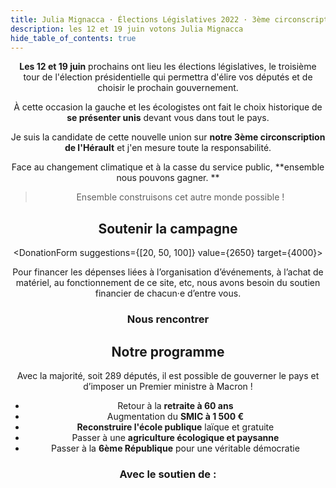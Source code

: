 ```yaml
---
title: Julia Mignacca · Élections Législatives 2022 · 3ème circonscription de l'Hérault
description: les 12 et 19 juin votons Julia Mignacca
hide_table_of_contents: true
---
```



<NupesLogo />
<Header />

**Les 12 et 19 juin** prochains ont lieu les élections législatives, le troisième tour
de l'élection présidentielle qui permettra d'élire vos députés et de choisir le prochain
gouvernement.

À cette occasion la gauche et les écologistes ont fait le choix historique
de **se présenter unis** devant vous dans tout le pays.

Je suis la candidate de cette
nouvelle union sur **notre 3ème circonscription de l'Hérault** et j'en mesure toute la
responsabilité.

Face au changement climatique et à la casse du service public, **ensemble nous pouvons gagner. **

> Ensemble construisons cet autre monde possible !

## Soutenir la campagne

<DonationForm suggestions={[20, 50, 100]} value={2650} target={4000}>

Pour financer les dépenses liées à l’organisation d’événements, à l’achat de matériel, au fonctionnement de ce site, etc, nous avons besoin du soutien financier de chacun·e d’entre vous.

</DonationForm>

### Nous rencontrer

<Calendar
  googleApiKey="AIzaSyBB_V3txxLD4sjtR0xXayV2ZNcqD8Z_NIM"
  calendarId="mldcdlabt7ku11r1jnpq65juos@group.calendar.google.com"
/>

## Notre programme

Avec la majorité, soit 289 députés, il est possible de gouverner le pays
et d’imposer un Premier ministre à Macron !

- Retour à la **retraite à 60 ans**
- Augmentation du **SMIC à 1 500 €**
- **Reconstruire l'école publique** laïque et gratuite
- Passer à une **agriculture écologique et paysanne**
- Passer à la **6ème République** pour une véritable démocratie

### Avec le soutien de :

<LogoSoup />
